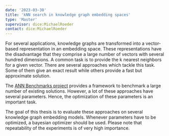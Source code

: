 ```yaml
---
date: '2023-03-30'
title: 'kNN search in knowledge graph embedding spaces'
type: 'Master'
supervisor: dice:MichaelRoeder
contact: dice:MichaelRoeder
---
```


For several applications, knowledge graphs are transformed into a vector-based representation in an embedding space. These representations have the disadvantage that they comprise a large number of vectors with several hundred dimensions. A common task is to provide the k nearest neighbors for a given vector. There are several approaches which tackle this task. Some of them give an exact result while others provide a fast but approximate solution.

The [ANN Benchmarks project](http://ann-benchmarks.com/) provides a framework to benchmark a large number of existing solutions. However, a lot of these approaches have several parameters. Hence, the optimization of these parameters is an important task.

The goal of this thesis is to evaluate these approaches on several knowledge graph embedding models. Whenever parameters have to be optimized, a bayesian optimizer should be used. Please note that repeatability of the experiments is of very high importance.

